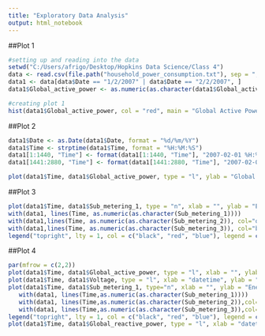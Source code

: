 ```yaml
---
title: "Exploratory Data Analysis"
output: html_notebook
---
```


##Plot 1
```r

#setting up and reading into the data
setwd("C:/Users/afrigo/Desktop/Hopkins Data Science/Class 4")
data <- read.csv(file.path("household_power_consumption.txt"), sep = ";", header = TRUE)
data1 <- data[data$Date == "1/2/2007" | data$Date == "2/2/2007", ]
data1$Global_active_power <- as.numeric(as.character(data1$Global_active_power))

#creating plot 1
hist(data1$Global_active_power, col = "red", main = "Global Active Power", xlab = "Global Active Power(kilowatts)", ylab = "Frequency")

```

##Plot 2

```r

data1$Date <- as.Date(data1$Date, format = "%d/%m/%Y")
data1$Time <- strptime(data1$Time, format = "%H:%M:%S")
data1[1:1440, "Time"] <- format(data1[1:1440, "Time"], "2007-02-01 %H:%M:%S")
data1[1441:2880, "Time"] <- format(data1[1441:2880, "Time"], "2007-02-02 %H:%M:%S")

plot(data1$Time, data1$Global_active_power, type = "l", ylab = "Global Active Power (kilowatts)", main = "Global Active Power Vs Time", xlab = "")

```

##Plot 3

```r

plot(data1$Time, data1$Sub_metering_1, type = "n", xlab = "", ylab = "Energy sub metering", main = "Energy sub-metering")
with(data1, lines(Time, as.numeric(as.character(Sub_metering_1))))
with(data1,lines(Time, as.numeric(as.character(Sub_metering_2)), col="orangered"))
with(data1,lines(Time, as.numeric(as.character(Sub_metering_3)), col="blue"))
legend("topright", lty = 1, col = c("black", "red", "blue"), legend = c("Sub_metering_1", "Sub_metering_2", "Sub_metering_3"))

```

##Plot 4

```r

par(mfrow = c(2,2))
plot(data1$Time, data1$Global_active_power, type = "l", xlab = "", ylab = "Global Active Power")
plot(data1$Time, data1$Voltage, type = "l", xlab = "datetime", ylab = "Voltage")
plot(data1$Time, data1$Sub_metering_1, type="n", xlab = "", ylab = "Energy sub metering")
   with(data1, lines(Time,as.numeric(as.character(Sub_metering_1))))
   with(data1, lines(Time,as.numeric(as.character(Sub_metering_2)),col="orangered"))
   with(data1, lines(Time,as.numeric(as.character(Sub_metering_3)),col="blue"))
legend("topright", lty = 1, col = c("black", "red", "blue"), legend = c("Sub_metering_1", "Sub_metering_2", "Sub_metering_3"),  cex = 0.6)
plot(data1$Time, data1$Global_reactive_power, type = "l", xlab = "datetime", ylab = "Global_reactive_power")

```

